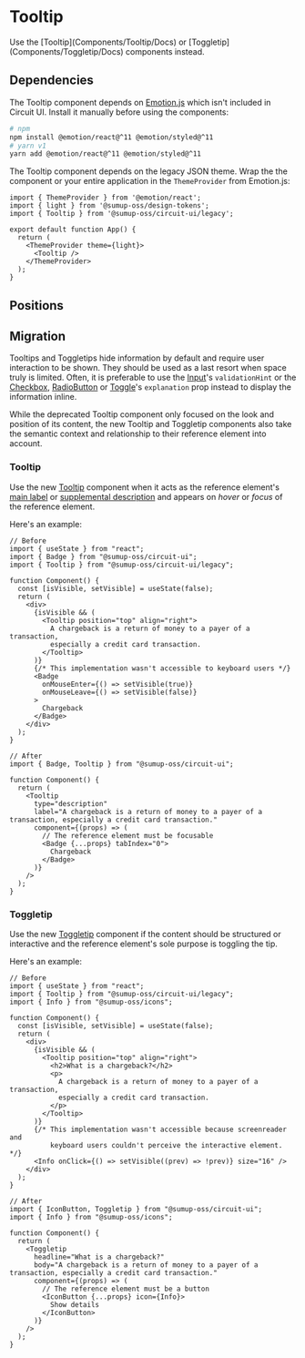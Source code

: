 
<Meta of={Stories} />

# Tooltip

<Status variant="deprecated">
  Use the [Tooltip](Components/Tooltip/Docs) or [Toggletip](Components/Toggletip/Docs) components instead.
</Status>

<Story of={Stories.Base} />

<Props />


## Dependencies

The Tooltip component depends on [Emotion.js](https://github.com/emotion-js/emotion) which isn't included in Circuit UI. Install it manually before using the components:

```bash
# npm
npm install @emotion/react@^11 @emotion/styled@^11
# yarn v1
yarn add @emotion/react@^11 @emotion/styled@^11
```

The Tooltip component depends on the legacy JSON theme. Wrap the the component or your entire application in the `ThemeProvider` from Emotion.js:

```tsx
import { ThemeProvider } from '@emotion/react';
import { light } from '@sumup-oss/design-tokens';
import { Tooltip } from '@sumup-oss/circuit-ui/legacy';

export default function App() {
  return (
    <ThemeProvider theme={light}>
      <Tooltip />
    </ThemeProvider>
  );
}
```

## Positions

<Story of={Stories.Positions} />

## Migration

Tooltips and Toggletips hide information by default and require user interaction to be shown. They should be used as a last resort when space truly is limited. Often, it is preferable to use the [Input](Components/Input/Docs)'s `validationHint` or the [Checkbox](Components/Checkbox/Docs), [RadioButton](Components/RadioButton/Docs) or [Toggle](Components/Toggle/Docs)'s `explanation` prop instead to display the information inline.

While the deprecated Tooltip component only focused on the look and position of its content, the new Tooltip and Toggletip components also take the semantic context and relationship to their reference element into account.

### Tooltip

Use the new [Tooltip](Components/Tooltip/Docs) component when it acts as the reference element's [main label](https://w3c.github.io/accname/#dfn-accessible-name) or [supplemental description](https://w3c.github.io/accname/#dfn-accessible-description) and appears on _hover_ or _focus_ of the reference element.

Here's an example:

```tsx
// Before
import { useState } from "react";
import { Badge } from "@sumup-oss/circuit-ui";
import { Tooltip } from "@sumup-oss/circuit-ui/legacy";

function Component() {
  const [isVisible, setVisible] = useState(false);
  return (
    <div>
      {isVisible && (
        <Tooltip position="top" align="right">
          A chargeback is a return of money to a payer of a transaction,
          especially a credit card transaction.
        </Tooltip>
      )}
      {/* This implementation wasn't accessible to keyboard users */}
      <Badge
        onMouseEnter={() => setVisible(true)}
        onMouseLeave={() => setVisible(false)}
      >
        Chargeback
      </Badge>
    </div>
  );
}
```

```tsx
// After
import { Badge, Tooltip } from "@sumup-oss/circuit-ui";

function Component() {
  return (
    <Tooltip
      type="description"
      label="A chargeback is a return of money to a payer of a transaction, especially a credit card transaction."
      component={(props) => (
        // The reference element must be focusable
        <Badge {...props} tabIndex="0">
          Chargeback
        </Badge>
      )}
    />
  );
}
```

### Toggletip

Use the new [Toggletip](Components/Toggletip/Docs) component if the content should be structured or interactive and the reference element's sole purpose is toggling the tip.

Here's an example:

```tsx
// Before
import { useState } from "react";
import { Tooltip } from "@sumup-oss/circuit-ui/legacy";
import { Info } from "@sumup-oss/icons";

function Component() {
  const [isVisible, setVisible] = useState(false);
  return (
    <div>
      {isVisible && (
        <Tooltip position="top" align="right">
          <h2>What is a chargeback?</h2>
          <p>
            A chargeback is a return of money to a payer of a transaction,
            especially a credit card transaction.
          </p>
        </Tooltip>
      )}
      {/* This implementation wasn't accessible because screenreader and
          keyboard users couldn't perceive the interactive element. */}
      <Info onClick={() => setVisible((prev) => !prev)} size="16" />
    </div>
  );
}
```

```tsx
// After
import { IconButton, Toggletip } from "@sumup-oss/circuit-ui";
import { Info } from "@sumup-oss/icons";

function Component() {
  return (
    <Toggletip
      headline="What is a chargeback?"
      body="A chargeback is a return of money to a payer of a transaction, especially a credit card transaction."
      component={(props) => (
        // The reference element must be a button
        <IconButton {...props} icon={Info}>
          Show details
        </IconButton>
      )}
    />
  );
}
```
